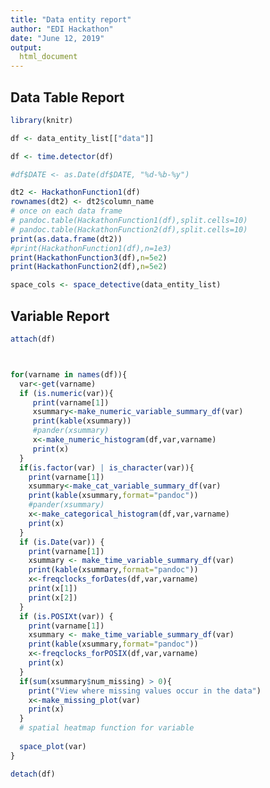 ---
title: "Data entity report"
author: "EDI Hackathon"
date: "June 12, 2019"
output:
  html_document
---

## Data Table Report 


```{r make_report1, echo=F,warning=F,message=F, fig.height=2,fig.width=6}
library(knitr)

df <- data_entity_list[["data"]]

df <- time.detector(df)

#df$DATE <- as.Date(df$DATE, "%d-%b-%y")

dt2 <- HackathonFunction1(df)
rownames(dt2) <- dt2$column_name
# once on each data frame
# pandoc.table(HackathonFunction1(df),split.cells=10)
# pandoc.table(HackathonFunction2(df),split.cells=10)
print(as.data.frame(dt2))
#print(HackathonFunction1(df),n=1e3)
print(HackathonFunction3(df),n=5e2)
print(HackathonFunction2(df),n=5e2)

space_cols <- space_detective(data_entity_list)

```

## Variable Report
```{r make_report2, echo=F,warning=F,message=F, fig.height=2,fig.width=6}
attach(df)



for(varname in names(df)){
  var<-get(varname)
  if (is.numeric(var)){
     print(varname[1])
     xsummary<-make_numeric_variable_summary_df(var)
     print(kable(xsummary))
     #pander(xsummary)
     x<-make_numeric_histogram(df,var,varname)
     print(x)
  }
  if(is.factor(var) | is_character(var)){
    print(varname[1])
    xsummary<-make_cat_variable_summary_df(var)
    print(kable(xsummary,format="pandoc"))
    #pander(xsummary)
    x<-make_categorical_histogram(df,var,varname)
    print(x)
  }
  if (is.Date(var)) {
    print(varname[1])
    xsummary <- make_time_variable_summary_df(var)
    print(kable(xsummary,format="pandoc"))
    x<-freqclocks_forDates(df,var,varname)
    print(x[1])
    print(x[2])
  }
  if (is.POSIXt(var)) {
    print(varname[1])
    xsummary <- make_time_variable_summary_df(var)
    print(kable(xsummary,format="pandoc"))
    x<-freqclocks_forPOSIX(df,var,varname)
    print(x)
  }
  if(sum(xsummary$num_missing) > 0){
    print("View where missing values occur in the data")
    x<-make_missing_plot(var)
    print(x)
  }
  # spatial heatmap function for variable
  
  space_plot(var)
}

detach(df)
```
